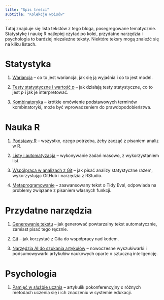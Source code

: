 ```yaml
---
title: "Spis treści"
subtitle: "Kolekcje wpisów"
---
```


Tutaj znajduje się lista tekstów z tego bloga, posegregowane tematycznie. Statystykę i naukę R najlepiej czytać po kolei, przydatne narzędzia i psychologia to bardziej niezależne teksty. Niektóre teksry mogą znaleźć się na kilku listach.

# Statystyka

1. [Wariancja](procent-wariancji.qmd) -- co to jest wariancja, jak się ją wyjaśnia i co to jest model.

2. [Testy statystyczne i wartość *p*](p-value.qmd) -- jak działają testy statystyczne, co to jest *p* i jak je interpretować.

3. [Kombinatoryka](kombinatoryka.qmd) -- krótkie omówienie podstawowych terminów kombinatoryki, może być wprowadzeniem do prawdopodobieństwa.

# Nauka R

1. [Podstawy R](podstawy_R.qmd) -- wszystko, czego potrzeba, żeby zacząć z pisaniem analiz w R.

2. [Listy i automatyzacja](automatyzacja.qmd) -- wykonywanie zadań masowo, z wykorzystaniem list.

3. [Współpraca w analizach z Git](git.qmd) -- jak pisać analizy statystyczne razem, wykorzystując GitHub i narzędzia z RStudio.

4. [Metaprogramowanie](metaprogramowanie.qmd) -- zaawansowany tekst o Tidy Eval, odpowiada na problemy związane z pisaniem własnych funkcji.

# Przydatne narzędzia

1. [Generowanie tekstu](powtarzalny-tekst.qmd) -- jak generować powtarzalny tekst automatycznie, zamiast pisać tego ręcznie.

2. [Git](git.qmd) -- jak korzystać z Gita do współpracy nad kodem.

3. [Narzędzia AI do szukania artykułów](ai-research.qmd) -- nowoczesne wyszukiwarki i podsumowywarki artykułów naukowych oparte o sztuczną inteligencję.

# Psychologia

1. [Pamięć w służbie ucznia](uczenie-sie.qmd) -- artykulik pokonferencyjny o różnych metodach uczenia się i ich znaczeniu w systemie edukacji.
